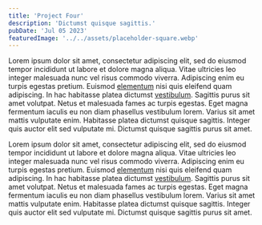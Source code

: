 ```yaml
---
title: 'Project Four'
description: 'Dictumst quisque sagittis.'
pubDate: 'Jul 05 2023'
featuredImage: '../../assets/placeholder-square.webp'
---
```


Lorem ipsum dolor sit amet, consectetur adipiscing elit, sed do eiusmod tempor incididunt ut labore et dolore magna aliqua. Vitae ultricies leo integer malesuada nunc vel risus commodo viverra. Adipiscing enim eu turpis egestas pretium. Euismod [elementum](#) nisi quis eleifend quam adipiscing. In hac habitasse platea dictumst [vestibulum](#). Sagittis purus sit amet volutpat. Netus et malesuada fames ac turpis egestas. Eget magna fermentum iaculis eu non diam phasellus vestibulum lorem. Varius sit amet mattis vulputate enim. Habitasse platea dictumst quisque sagittis. Integer quis auctor elit sed vulputate mi. Dictumst quisque sagittis purus sit amet.



<ProjectImage path={image1} alt="###"/>


<ProjectImage path={image2} alt="###"/>

Lorem ipsum dolor sit amet, consectetur adipiscing elit, sed do eiusmod tempor incididunt ut labore et dolore magna aliqua. Vitae ultricies leo integer malesuada nunc vel risus commodo viverra. Adipiscing enim eu turpis egestas pretium. Euismod [elementum](#) nisi quis eleifend quam adipiscing. In hac habitasse platea dictumst [vestibulum](#). Sagittis purus sit amet volutpat. Netus et malesuada fames ac turpis egestas. Eget magna fermentum iaculis eu non diam phasellus vestibulum lorem. Varius sit amet mattis vulputate enim. Habitasse platea dictumst quisque sagittis. Integer quis auctor elit sed vulputate mi. Dictumst quisque sagittis purus sit amet.
